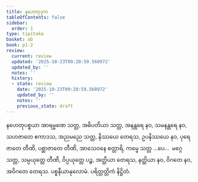 ```yaml
---
title: နဟေတုဒုက
tableOfContents: false
sidebar:
  order: 1
type: tipitaka
basket: ab
book: p1-2
review:
  current: review
  updated: '2025-10-23T09:20:59.560972'
  updated_by: ''
  notes: ''
  history:
  - state: review
    date: '2025-10-23T09:20:59.560972'
    updated_by: ''
    notes: ''
    previous_state: draft
---
```



<ReviewStatus review={frontmatter.review} showDetails={true} />

<HypothesisAnnotation frontmatter={frontmatter} />

<DynamicBreadcrumb />

<Division number="92" book="p1-2" e="ch" v="37" p="342">

<Paragraph number="2154" book="p1-2">
နဟေတုပစ္စယာ အာရမ္မဏေ သတ္တ, အဓိပတိယာ သတ္တ, အနန္တရေ နဝ, သမနန္တရေ နဝ, သဟဇာတေ ဧကာဒသ, အညမညေ သတ္တ, နိဿယေ တေရသ, ဥပနိဿယေ နဝ, ပုရေဇာတေ တီဏိ, ပစ္ဆာဇာတေ တီဏိ, အာသေဝနေ စတ္တာရိ, ကမ္မေ သတ္တ …ပေ…  မဂ္ဂေ သတ္တ, သမ္ပယုတ္တေ တီဏိ, ဝိပ္ပယုတ္တေ ပဉ္စ, အတ္ထိယာ တေရသ, နတ္ထိယာ နဝ, ဝိဂတေ နဝ, အဝိဂတေ တေရသ.

</Paragraph>
</Division>

<Paragraph number="2155" type="center" book="p1-2">
ပစ္စနီယာနုလောမံ.



</Paragraph>

<Paragraph number="2156" type="center" book="p1-2">
ပရိတ္တတ္တိကံ နိဋ္ဌိတံ.
</Paragraph>